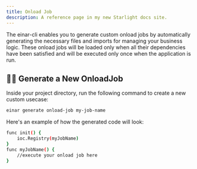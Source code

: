 ```yaml
---
title: Onload Job
description: A reference page in my new Starlight docs site.
---
```


The einar-cli enables you to generate custom onload jobs by automatically generating the necessary files and imports for managing your business logic. These onload jobs will be loaded only when all their dependencies have been satisfied and will be executed only once when the application is run.

## 👨‍💻 Generate a New OnloadJob
Inside your project directory, run the following command to create a new custom usecase:
```sh
einar generate onload-job my-job-name
```

Here's an example of how the generated code will look:
```sh
func init() {
	ioc.Registry(myJobName)
}
func myJobName() {
	//execute your onload job here
}
```